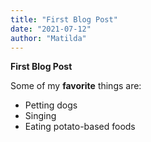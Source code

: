 ```yaml
---
title: "First Blog Post"
date: "2021-07-12"
author: "Matilda"
---
```


**First Blog Post**

Some of my **favorite** things are:
* Petting dogs
* Singing
* Eating potato-based foods